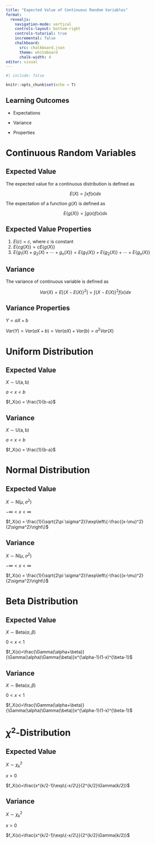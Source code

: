 ```yaml
---
title: "Expected Value of Continuous Random Variables"
format:
  revealjs:
    navigation-mode: vertical
    controls-layout: bottom-right
    controls-tutorial: true
    incremental: false 
    chalkboard:
      src: chalkboard.json
      theme: whiteboard
      chalk-width: 4
editor: visual
---
```


```r
#| include: false

knitr::opts_chunk$set(echo = T)

```

## Learning Outcomes

-   Expectations

-   Variance

-   Properties

# Continuous Random Variables

## Expected Value

The expected value for a continuous distribution is defined as

$$
E(X)=\int x f(x)dx
$$

The expectation of a function $g(X)$ is defined as

$$
E\{g(X)\}=\int g(x)f(x)dx
$$

## Expected Value Properties

1.  $E(c)=c$, where $c$ is constant
2.  $E\{cg(X)\}=cE\{g(X)\}$
3.  $E\{g_1(X)+g_2(X)+\cdots+g_n(X)\}=E\{g_1(X)\}+E\{g_2(X)\}+\cdots+E\{g_n(X)\}$

## Variance

The variance of continuous variable is defined as

$$
Var(X) =  E[\{X-E(X)\}^2] = \int \{X-E(X)\}^2 f(x)dx 
$$

## Variance Properties

$Y=aX+b$

::: fragment
$Var(Y) = Var(aX+b) = Var(aX) + Var(b) = a^2Var(X)$
:::

# Uniform Distribution

## Expected Value

$X\sim\mathrm{U(a,b)}$

$a<x<b$

$f_X(x) = \frac{1}{b-a}$

## Variance

$X\sim\mathrm{U(a,b)}$

$a<x<b$

$f_X(x) = \frac{1}{b-a}$

# Normal Distribution

## Expected Value

$X\sim\mathrm{N}(\mu, \sigma^2)$

$-\infty < x < \infty$

$f_X(x) = \frac{1}{\sqrt{2\pi \sigma^2}}\exp\left\{-\frac{(x-\mu)^2}{2\sigma^2}\right\}$

## Variance

$X\sim\mathrm{N}(\mu, \sigma^2)$

$-\infty < x < \infty$

$f_X(x) = \frac{1}{\sqrt{2\pi \sigma^2}}\exp\left\{-\frac{(x-\mu)^2}{2\sigma^2}\right\}$

# Beta Distribution

## Expected Value

$X\sim\mathrm{Beta}(\alpha, \beta)$

$0<x<1$

$f_X(x)=\frac{\Gamma(\alpha+\beta)}{\Gamma(\alpha)\Gamma(\beta)}x^{\alpha-1}(1-x)^{\beta-1}$

## Variance

$X\sim\mathrm{Beta}(\alpha, \beta)$

$0<x<1$

$f_X(x)=\frac{\Gamma(\alpha+\beta)}{\Gamma(\alpha)\Gamma(\beta)}x^{\alpha-1}(1-x)^{\beta-1}$

# $\chi^2$-Distribution

## Expected Value

$X\sim\chi^2_k$

$x>0$

$f_X(x)=\frac{x^{k/2-1}\exp\{-x/2\}}{2^{k/2}\Gamma(k/2)}$

## Variance

$X\sim\chi^2_k$

$x>0$

$f_X(x)=\frac{x^{k/2-1}\exp\{-x/2\}}{2^{k/2}\Gamma(k/2)}$